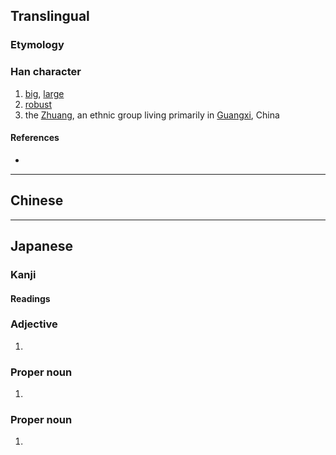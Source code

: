 {{character info/new}}
{{character info/new|0x2f851}}
{{also|壯}}
==Translingual==
{{ja-forms|壮|壮|[[壯]]}}

===Etymology===
{{Han simp|壯|f=爿|t=丬}}

===Han character===
{{Han char|rn=33|rad=士|as=03|sn=6|four=|canj=LMG|ids=⿰丬士}}

# [[big]], [[large]]
# [[robust]]
# the [[Zhuang]], an ethnic group living primarily in [[Guangxi]], China

====References====
* {{Han ref|kx=0243.011|dkj=05642|dj=0483.020|hdz=10420.060|uh=58EE|ud=22766}}

----

==Chinese==
{{zh-see|壯}}

----

==Japanese==
{{ja-kanji forms|壮|壯}}

===Kanji===
{{ja-kanji|grade=c|rs=士03|style=s|kyu=壯}}

====Readings====
{{ja-readings
|kanon=そう
|kun=さか-ん
|nanori=つよし
}}

===Adjective===
{{ja-adj|さかん|decl=na}}

# {{alternative spelling of|lang=ja|sort=さかん|盛ん}}

===Proper noun===
{{ja-pos|proper|そう|hhira=さう}}

# {{given name|lang=ja|sort=そう|male}}

===Proper noun===
{{ja-pos|proper|つよし}}

# {{given name|lang=ja|sort=つよし|male}}